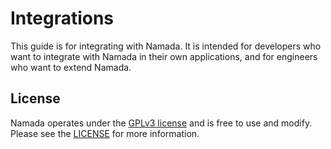 # Integrations

This guide is for integrating with Namada. It is intended for developers who want to integrate with Namada in their own applications, and for engineers who want to extend Namada.

## License
Namada operates under the [GPLv3 license](https://www.gnu.org/licenses/gpl-3.0.html) and is free to use and modify. Please see the [LICENSE](https://github.com/anoma/namada/blob/main/LICENSE) for more information.